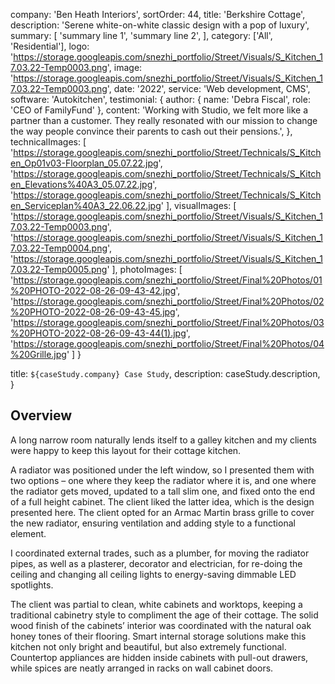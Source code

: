 
  company: 'Ben Heath Interiors',
  sortOrder: 44,
  title: 'Berkshire Cottage',
  description:
    'Serene white-on-white classic design with a pop of luxury',
  summary: [
    'summary line 1',
    'summary line 2',
  ],
  category: ['All', 'Residential'],
  logo: 'https://storage.googleapis.com/snezhi_portfolio/Street/Visuals/S_Kitchen_17.03.22-Temp0003.png',
  image: 'https://storage.googleapis.com/snezhi_portfolio/Street/Visuals/S_Kitchen_17.03.22-Temp0003.png',
  date: '2022',
  service: 'Web development, CMS',
  software: 'Autokitchen',
  testimonial: {
    author: { name: 'Debra Fiscal', role: 'CEO of FamilyFund' },
    content:
      'Working with Studio, we felt more like a partner than a customer. They really resonated with our mission to change the way people convince their parents to cash out their pensions.',
  },
  technicalImages: [
    'https://storage.googleapis.com/snezhi_portfolio/Street/Technicals/S_Kitchen_Op01v03-Floorplan_05.07.22.jpg',
    'https://storage.googleapis.com/snezhi_portfolio/Street/Technicals/S_Kitchen_Elevations%40A3_05.07.22.jpg',
    'https://storage.googleapis.com/snezhi_portfolio/Street/Technicals/S_Kitchen_Serviceplan%40A3_22.06.22.jpg'
  ],
  visualImages: [
    'https://storage.googleapis.com/snezhi_portfolio/Street/Visuals/S_Kitchen_17.03.22-Temp0003.png',
    'https://storage.googleapis.com/snezhi_portfolio/Street/Visuals/S_Kitchen_17.03.22-Temp0004.png',
    'https://storage.googleapis.com/snezhi_portfolio/Street/Visuals/S_Kitchen_17.03.22-Temp0005.png'
  ],
  photoImages: [
    'https://storage.googleapis.com/snezhi_portfolio/Street/Final%20Photos/01%20PHOTO-2022-08-26-09-43-42.jpg',
    'https://storage.googleapis.com/snezhi_portfolio/Street/Final%20Photos/02%20PHOTO-2022-08-26-09-43-45.jpg',
    'https://storage.googleapis.com/snezhi_portfolio/Street/Final%20Photos/03%20PHOTO-2022-08-26-09-43-44(1).jpg',
    'https://storage.googleapis.com/snezhi_portfolio/Street/Final%20Photos/04%20Grille.jpg'
  ]
}

  title: `${caseStudy.company} Case Study`,
  description: caseStudy.description,
}

## Overview

A long narrow room naturally lends itself to a galley kitchen and my clients were happy to keep this layout for their cottage kitchen. 

A radiator was positioned under the left window, so I presented them with two options – one where they keep the radiator where it is, and one where the radiator gets moved, updated to a tall slim one, and fixed onto the end of a full height cabinet. The client liked the latter idea, which is the design presented here. The client opted for an Armac Martin brass grille to cover the new radiator, ensuring ventilation and adding style to a functional element.

I coordinated external trades, such as a plumber, for moving the radiator pipes, as well as a plasterer, decorator and electrician, for re-doing the ceiling and changing all ceiling lights to energy-saving dimmable LED spotlights. 

The client was partial to clean, white cabinets and worktops, keeping a traditional cabinetry style to compliment the age of their cottage. The solid wood finish of the cabinets’ interior was coordinated with the natural oak honey tones of their flooring. Smart internal storage solutions make this kitchen not only bright and beautiful, but also extremely functional. Countertop appliances are hidden inside cabinets with pull-out drawers, while spices are neatly arranged in racks on wall cabinet doors. 


